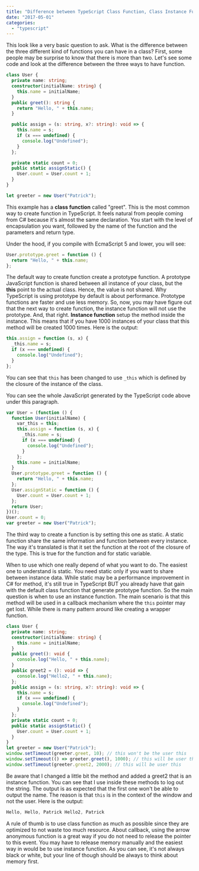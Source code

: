 ```yaml
---
title: "Difference between TypeScript Class Function, Class Instance Function and Static Function"
date: "2017-05-01"
categories:
  - "typescript"
---
```


This look like a very basic question to ask. What is the difference between the three different kind of functions you can have in a class? First, some people may be surprise to know that there is more than two. Let's see some code and look at the difference between the three ways to have function.

```typescript
class User {
  private name: string;
  constructor(initialName: string) {
    this.name = initialName;
  }
  public greet(): string {
    return "Hello, " + this.name;
  }

  public assign = (s: string, x?: string): void => {
    this.name = s;
    if (x === undefined) {
      console.log("Undefined");
    }
  };

  private static count = 0;
  public static assignStatic() {
    User.count = User.count + 1;
  }
}

let greeter = new User("Patrick");
```

This example has a **class function** called "greet". This is the most common way to create function in TypeScript. It feels natural from people coming from C# because it's almost the same declaration. You start with the level of encapsulation you want, followed by the name of the function and the parameters and return type.

Under the hood, if you compile with EcmaScript 5 and lower, you will see:

```typescript
User.prototype.greet = function () {
  return "Hello, " + this.name;
};
```

The default way to create function create a prototype function. A prototype JavaScript function is shared between all instance of your class, but the **this** point to the actual class. Hence, the value is not shared. Why TypeScript is using prototype by default is about performance. Prototype functions are faster and use less memory. So, now, you may have figure out that the next way to create function, the instance function will not use the prototype. And, that right. **Instance function** setup the method inside the instance. This means that if you have 1000 instances of your class that this method will be created 1000 times. Here is the output:

```typescript
this.assign = function (s, x) {
  _this.name = s;
  if (x === undefined) {
    console.log("Undefined");
  }
};
```

You can see that `this` has been changed to use `_this` which is defined by the closure of the instance of the class.

You can see the whole JavaScript generated by the TypeScript code above under this paragraph.

```typescript
var User = (function () {
  function User(initialName) {
    var_this = this;
    this.assign = function (s, x) {
      _this.name = s;
      if (x === undefined) {
        console.log("Undefined");
      }
    };
    this.name = initialName;
  }
  User.prototype.greet = function () {
    return "Hello, " + this.name;
  };
  User.assignStatic = function () {
    User.count = User.count + 1;
  };
  return User;
})();
User.count = 0;
var greeter = new User("Patrick");
```

The third way to create a function is by setting this one as static. A static function share the same information and function between every instance. The way it's translated is that it set the function at the root of the closure of the type. This is true for the function and for static variable.

When to use which one really depend of what you want to do. The easiest one to understand is static. You need static only if you want to share between instance data. While static may be a performance improvement in C# for method, it's still true in TypeScript BUT you already have that gain with the default class function that generate prototype function. So the main question is when to use an instance function. The main scenario is that this method will be used in a callback mechanism where the `this` pointer may get lost. While there is many pattern around like creating a wrapper function.

```typescript
class User {
  private name: string;
  constructor(initialName: string) {
    this.name = initialName;
  }
  public greet(): void {
    console.log("Hello, " + this.name);
  }
  public greet2 = (): void => {
    console.log("Hello2, " + this.name);
  };
  public assign = (s: string, x?: string): void => {
    this.name = s;
    if (x === undefined) {
      console.log("Undefined");
    }
  };
  private static count = 0;
  public static assignStatic() {
    User.count = User.count + 1;
  }
}
let greeter = new User("Patrick");
window.setTimeout(greeter.greet, 10); // this won't be the user this
window.setTimeout(() => greeter.greet(), 1000); // this will be user this
window.setTimeout(greeter.greet2, 2000); // this will be user this
```

Be aware that I changed a little bit the method and added a greet2 that is an instance function. You can see that I use inside these methods to log out the string. The output is as expected that the first one won't be able to output the name. The reason is that `this` is in the context of the window and not the user. Here is the output: 

```typescript
Hello, Hello, Patrick Hello2, Patrick
``` 

A rule of thumb is to use class function as much as possible since they are optimized to not waste too much resource. About callback, using the arrow anonymous function is a great way if you do not need to release the pointer to this event. You may have to release memory manually and the easiest way in would be to use instance function. As you can see, it's not always black or white, but your line of though should be always to think about memory first.
